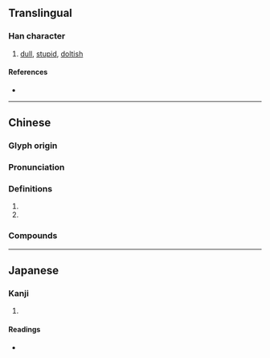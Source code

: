 {{character info}}
==Translingual==

===Han character===
{{Han char|rn=61|rad=心|as=14|sn=17|four=|canj=PTWN|ids=⿰忄夢}}

# [[dull]], [[stupid]], [[doltish]]

====References====
* {{Han ref|kx=0406.330|dkj=11372|dj=0747.260|hdz=42364.110|uh=61DC|ud=25052}}

----

==Chinese==
{{zh-forms|alt=𢟼,𠐧}}

===Glyph origin===
{{Han etym}}

===Pronunciation===
{{zh-pron
|m=měng,mèng,méng
|c=mung1
|mc=y
|oc=y
|cat=a
}}

===Definitions===
{{zh-hanzi}}

# {{zh-alt-form|懵|[[stupid]]; [[ignorant]]}}
# {{zh-alt-form|儚}}

===Compounds===
{{zh-der|懜懜|懜懂}}

----

==Japanese==

===Kanji===
{{ja-kanji|grade=|rs=心14}}

# {{rfdef|ja|sort=心14}}

====Readings====
* {{ja-readings|on=[[ぼう]] (bō), [[もう]] (mō), [[む]] (mu)|kun=[[くらい]] (kurai)}}